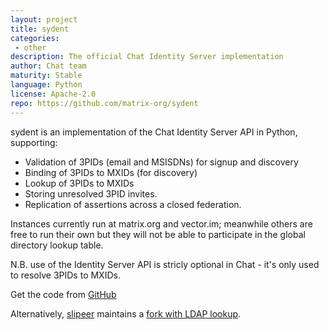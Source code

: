 ```yaml
---
layout: project
title: sydent
categories: 
 - other
description: The official Chat Identity Server implementation
author: Chat team
maturity: Stable
language: Python
license: Apache-2.0
repo: https://github.com/matrix-org/sydent
---
```


sydent is an implementation of the Chat Identity Server API in Python, supporting:

* Validation of 3PIDs (email and MSISDNs) for signup and discovery
* Binding of 3PIDs to MXIDs (for discovery)
* Lookup of 3PIDs to MXIDs
* Storing unresolved 3PID invites.
* Replication of assertions across a closed federation.

Instances currently run at matrix.org and vector.im; meanwhile others are free to run their own but they will not be able to participate in the global directory lookup table.

N.B. use of the Identity Server API is stricly optional in Chat - it's only used to resolve 3PIDs to MXIDs.

Get the code from [GitHub](https://github.com/matrix-org/sydent)

Alternatively, [slipeer](https://github.com/slipeer) maintains a [fork with LDAP lookup](https://github.com/slipeer/sydent).


